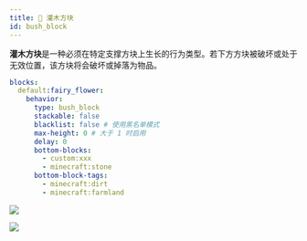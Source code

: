 ```yaml
---
title: 🪻 灌木方块
id: bush_block
---
```


**灌木方块**是一种必须在特定支撑方块上生长的行为类型。若下方方块被破坏或处于无效位置，该方块将会破坏或掉落为物品。

```yaml
blocks:
  default:fairy_flower:
    behavior:
      type: bush_block
      stackable: false
      blacklist: false # 使用黑名单模式
      max-height: 0 # 大于 1 时启用
      delay: 0
      bottom-blocks:
        - custom:xxx
        - minecraft:stone
      bottom-block-tags:
        - minecraft:dirt
        - minecraft:farmland
```

![](/img/bush_block_1.png)

![](/img/bush_block_2.png)
